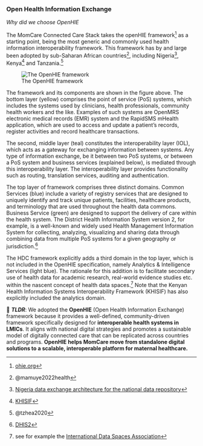 ### Open Health Information Exchange 
*Why did we choose OpenHIE*

The MomCare Connected Care Stack takes the openHIE framework^[[ohie.org](https://ohie.org)] as a starting point, being the most generic and commonly used health information interoperability framework. This framework has by and large been adopted by sub-Saharan African countries^[@mamuye2022health], including Nigeria^[[Nigeria data exchange architecture for the national data repository](https://ohie.org/impact-stories/nigeria-data-exchange-architecture-for-the-national-data-repository/)], Kenya^[[KHISIF](https://www.data4sdgs.org/sites/default/files/services_files/Kenya%20Health%20Information%20Systems%20Interoperability%20Framework.pdf)] and Tanzania.^[@tzhea2020]

![The OpenHIE framework](OpenHIE.png)

The framework and its components are shown in the figure above. The bottom layer (yellow) comprises the point of service (PoS) systems, which includes the systems used by clinicians, health professionals, community health workers and the like. Examples of such systems are OpenMRS electronic medical records (EMR) system and the RapidSMS mHealth application, which are used to access and update a patient’s records, register activities and record healthcare transactions.

The second, middle layer (teal) constitutes the interoperability layer (IOL), which acts as a gateway for exchanging information between systems. Any type of information exchange, be it between two PoS systems, or between a PoS system and business services (explained below), is mediated through this interoperability layer. The interoperability layer provides functionality such as routing, translation services, auditing and authentication.

The top layer of framework comprises three distinct domains. Common Services (blue) include a variety of registry services that are designed to uniquely identify and track unique patients, facilities, healthcare products, and terminology that are used throughout the health data commons. Business Service (green) are designed to support the delivery of care within the health system. The District Health Information System version 2, for example, is a well-known and widely used Health Management Information System for collecting, analyzing, visualizing and sharing data through combining data from multiple PoS systems for a given geography or jurisdiction.^[[DHIS2](https://dhis2.org/)]

The HDC framework explicitly adds a third domain in the top layer, which is not included in the OpenHIE specification, namely Analytics & Intelligence Services (light blue). The rationale for this addition is to facilitate secondary use of health data for academic research, real-world evidence studies etc. within the nascent concept of health data spaces.^[see for example the [International Data Spaces Association](https://internationaldataspaces.org/)] Note that the Kenyan Health Information Systems Interoperability Framework (KHISIF) has also explicitly included the analytics domain.

💬 ***TLDR***: We adopted the **OpenHIE** (Open Health Information Exchange) framework because it provides a well-defined, community-driven framework specifically designed for **interoperable health systems in LMICs**. It aligns with national digital strategies and promotes a sustainable model of digitally connected care that can be replicated across countries and programs. **OpenHIE helps MomCare move from standalone digital solutions to a scalable, interoperable platform for maternal healthcare.**